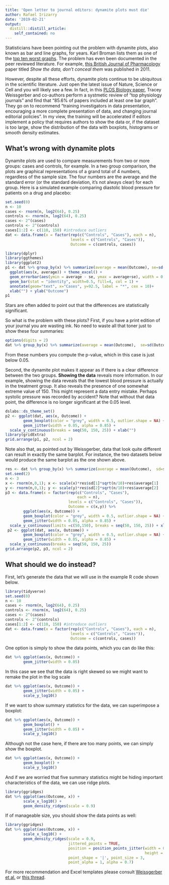 ```yaml
---
title: 'Open letter to journal editors: dynamite plots must die'
author: Rafael Irizarry
date: '2019-02-21'
output:
  distill::distill_article:
    self_contained: no
---
```


 
Statisticians have been pointing out the problem with dynamite plots, also known as bar and line graphs, for years.
Karl Broman lists them as one of the [top ten worst graphs](https://www.biostat.wisc.edu/~kbroman/topten_worstgraphs/). The problem has even been documented in the peer reviewed literature. 
For example, [this British Journal of Pharmacology](https://www.ncbi.nlm.nih.gov/pmc/articles/PMC3087125/) paper titled _Show the data, don't conceal them_  was published in 2011. 

However, despite all these efforts, dynamite plots continue to be ubiquitous in the scientific literature. Just open the latest issue of Nature, Science or Cell and you will likely see a few. In fact, in this [PLOS Biology paper](https://journals.plos.org/plosbiology/article?id=10.1371/journal.pbio.1002128), Tracey Weissgerber and co-authors perform a systmetic review of "top physiology journals" and find that "85.6% of papers included at least one bar graph". They go on to recommend "training investigators in data presentation, encouraging a more complete presentation of data, and changing journal editorial policies". In my view, the training will be accelerated if editors implement a policy that requires authors to show the data or, if the dataset is too large, show the distribution of the data with boxplots, histograms or smooth density estimates.

## What's wrong with dynamite plots

Dynamite plots are used to compare measurements from two or more groups: cases and controls, for example. In a two group comparison, the plots are graphical representations of a grand total of 4 numbers, regardless of the sample size.   The four numbers are the average and the standard error (or the standard deviation, it's not always clear) for each group.  Here is a simulated example comparing diastolic blood pressure for patients on a drug and placebo:

```r
set.seed(0)
n <- 10
cases <- rnorm(n, log2(64), 0.25)
controls <- rnorm(n, log2(64), 0.25)
cases <- 2^(cases)
controls <- 2^(controls)
cases[1:2] <- c(110, 150) #introduce outliers
dat <- data.frame(x = factor(rep(c("Controls", "Cases"), each = n), 
                             levels = c("Controls", "Cases")),
                             Outcome = c(controls, cases))

library(dplyr)
library(ggthemes)
library(ggplot2)
p1 <- dat %>% group_by(x) %>% summarize(average = mean(Outcome), se=sd(Outcome)/sqrt(n())) %>%
  ggplot(aes(x, average)) + theme_excel() +
  geom_errorbar(aes(ymin = average - se, ymax = average+se), width = 0.25)+
  geom_bar(stat = "identity", width=0.5, fill=4, col = 1) +
  annotate(geom="text", x="Cases", y=92.5, label = "*", cex = 10)+
  xlab("") + ylab("Outcome")
p1
```

Stars are often added to point out that the differences are statistically significant. 

So what is the problem with these plots? First, if you have a print edition of your journal you are wasting ink. No need to waste all that toner just to show these four summaries:

```r
options(digits = 2)
dat %>% group_by(x) %>% summarize(average = mean(Outcome),  se=sd(Outcome)/sqrt(n())) %>% as.data.frame()
```

From these numbers you compute the p-value, which in this case is just below 0.05.

Second, the dynamite plot makes it appear as if there is a clear difference between the two groups. **Showing the data** reveals more information. In our example, showing the data reveals that the lowest blood pressure is actually in the treatment group. It also reveals the presence of one somewhat extreme value of 150. This might represent a data entry mistake. Perhaps systolic  pressure was recorded by accident? Note that without that data point, the difference is no longer significant at the 0.05 level. 

```r
dslabs::ds_theme_set()
p2 <- ggplot(dat, aes(x, Outcome)) + 
        geom_boxplot(color = "grey", width = 0.5, outlier.shape = NA) +
        geom_jitter(width = 0.05, alpha = 0.85) +
  scale_y_continuous(breaks = seq(50, 150, 25)) + xlab("")
library(gridExtra)
grid.arrange(p1, p2, ncol = 2)
```

Note also that, as pointed out by Weissgerber, data that look quite different can result in exactly the same barplot. For instance, the two datasets below would produce the same barplot as the one shown above.

```r
res <- dat %>% group_by(x) %>% summarize(average = mean(Outcome),  sd=sd(Outcome))
set.seed(2)
n <- 3
x <- rnorm(n,0,1); x <- scale(x)*res$sd[1]*sqrt(n/10)+res$average[1]
y <- rnorm(n,0,1); y <- scale(y)*res$sd[2]*sqrt(n/10)+res$average[2]
p3 <- data.frame(x = factor(rep(c("Controls", "Cases"), 
                                each = n),
                            levels = c("Controls", "Cases")), 
                            Outcome = c(x,y)) %>% 
        ggplot(aes(x, Outcome)) + 
        geom_boxplot(color = "grey", width = 0.5, outlier.shape = NA) +
        geom_jitter(width = 0.05, alpha = 0.85) +
  scale_y_continuous(limits =c(50,150), breaks = seq(50, 150, 25)) + xlab("")
 p2 <- ggplot(dat, aes(x, Outcome)) + 
        geom_boxplot(color = "grey", width = 0.5, outlier.shape = NA) +
        geom_jitter(width = 0.05, alpha = 0.85) +
  scale_y_continuous(breaks = seq(50, 150, 25)) 
grid.arrange(p2, p3, ncol = 2)
```


## What should we do instead?

First, let's generate the data that we will use in the example R code shown below.

```r
library(tidyverse)
set.seed(0)
n <- 10
cases <- rnorm(n, log2(64), 0.25)
controls <- rnorm(n, log2(64), 0.25)
cases <- 2^(cases)
controls <- 2^(controls)
cases[1:2] <- c(110, 150) #introduce outliers
dat <- data.frame(x = factor(rep(c("Controls", "Cases"), each = n), 
                             levels = c("Controls", "Cases")),
                             Outcome = c(controls, cases))
```


One option is simply to show the data points, which you can do like this:

```r
dat %>% ggplot(aes(x, Outcome)) + 
        geom_jitter(width = 0.05)
```

In this case we see that the data is right skewed so we might want to remake the plot in the log scale

```r
dat %>% ggplot(aes(x, Outcome)) + 
        geom_jitter(width = 0.05) + 
        scale_y_log10()
```

If we want to show summary statistics for the data, we can superimpose a boxplot:


```r
dat %>% ggplot(aes(x, Outcome)) + 
        geom_boxplot() +
        geom_jitter(width = 0.05) + 
        scale_y_log10()
```

Although not the case here, if there are too many points, we can simply show the boxplot.

```r
dat %>% ggplot(aes(x, Outcome)) + 
        geom_boxplot() +
        scale_y_log10()
```

And if we are worried that five summary statistics might be hiding important characteristics of the data, we can use ridge plots.

```r
library(ggridges)
dat %>% ggplot(aes(Outcome, x)) + 
        scale_x_log10() +
        geom_density_ridges(scale = 0.9) 
```

If of manageable size, you should show the data points as well:

```r
library(ggridges)
dat %>% ggplot(aes(Outcome, x)) + 
        scale_x_log10() +
        geom_density_ridges(scale = 0.9,
                            jittered_points = TRUE, 
                            position = position_points_jitter(width = 0.05,
                                                              height = 0),
                            point_shape = '|', point_size = 3, 
                            point_alpha = 1, alpha = 0.7) 
```

For more recommendation and Excel templates please consult [Weissgerber et al.](https://journals.plos.org/plosbiology/article?id=10.1371/journal.pbio.1002128) or [this thread](https://twitter.com/t_weissgerber/status/1087646461548998657?s=12).


